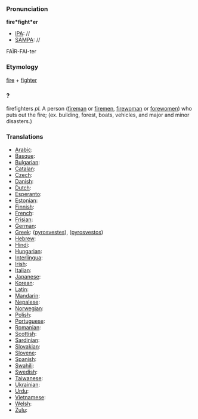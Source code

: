 ===Pronunciation===

'''fire*fight*er'''
*[[IPA]]: //
*[[SAMPA]]: //
FA&Iuml;R-FAI-ter
===Etymology===

[[fire]] + [[fighter]]
=== ? ===

firefighters ''pl.''
A person ([[fireman]] or [[firemen]], [[firewoman]] or [[forewomen]]) who puts out the fire; (ex. building, forest, boats, vehicles, and major and minor disasters.)
===Translations===

*[[Arabic]]:
*[[Basque]]:
*[[Bulgarian]]:
*[[Catalan]]:
*[[Czech]]:
*[[Danish]]:
*[[Dutch]]:
*[[Esperanto]]:
*[[Estonian]]:
*[[Finnish]]:
*[[French]]:
*[[Frisian]]:
*[[German]]: 
*[[Greek]]: ([[pyrosvestes]]), ([[pyrosvestos]])
*[[Hebrew]]:
*[[Hindi]]:
*[[Hungarian]]:
*[[Interlingua]]:
*[[Irish]]:
*[[Italian]]:
*[[Japanese]]:
*[[Korean]]:
*[[Latin]]:
*[[Mandarin]]:
*[[Nepalese]]:
*[[Norwegian]]:
*[[Polish]]:
*[[Portuguese]]:
*[[Romanian]]:
*[[Scottish]]:
*[[Sardinian]]:
*[[Slovakian]]:
*[[Slovene]]:
*[[Spanish]]:
*[[Swahili]]:
*[[Swedish]]:
*[[Taiwanese]]:
*[[Ukrainian]]:
*[[Urdu]]:
*[[Vietnamese]]:
*[[Welsh]]:
*[[Zulu]]: